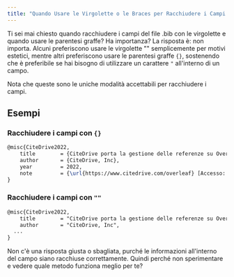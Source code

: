 ```yaml
---
title: "Quando Usare le Virgolette o le Braces per Racchiudere i Campi del File .bib"
---
```



Ti sei mai chiesto quando racchiudere i campi del file .bib con le virgolette e quando usare le parentesi graffe? Ha importanza? La risposta è: non importa. Alcuni preferiscono usare le virgolette "" semplicemente per motivi estetici, mentre altri preferiscono usare le parentesi graffe `{}`, sostenendo che è preferibile se hai bisogno di utilizzare un carattere `"` all'interno di un campo.

Nota che queste sono le uniche modalità accettabili per racchiudere i campi.

<CiteDrive />

## Esempi

### Racchiudere i campi con `{}`

```latex
@misc{CiteDrive2022,
	title        = {CiteDrive porta la gestione delle referenze su Overleaf},
	author       = {CiteDrive, Inc},
	year         = 2022,
	note         = {\url{https://www.citedrive.com/overleaf} [Accesso: (Usa la data di accesso)]}
}
```

### Racchiudere i campi con `""`

```latex
@misc{CiteDrive2022,
	title        = "CiteDrive porta la gestione delle referenze su Overleaf",
	author       = "CiteDrive, Inc",
  ...
}
```

Non c'è una risposta giusta o sbagliata, purché le informazioni all'interno del campo siano racchiuse correttamente. Quindi perché non sperimentare e vedere quale metodo funziona meglio per te?
